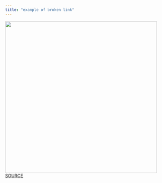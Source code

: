 ```yaml
---
title: "example of broken link"
---
```


![](http://r-statistics.co/screenshots/ggplot_masterlist_2.png){width="488"} [SOURCE](http://r-statistics.co/Top50-Ggplot2-Visualizations-MasterList-R-Code.html)


